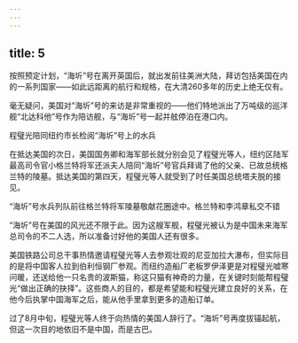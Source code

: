```yaml
---
---
---
```

title: 5
---



按照预定计划，“海圻”号在离开英国后，就出发前往美洲大陆，拜访包括美国在内的一系列国家——如此远距离的航行和规格，在大清260多年的历史上绝无仅有。

毫无疑问，美国对“海圻”号的来访是非常重视的——他们特地派出了万吨级的巡洋舰“北达科他”号作为陪访舰，与“海圻”号一起并舷停泊在港口内。

程璧光陪同纽约市长检阅“海圻”号上的水兵



在抵达美国的次日，美国国务卿和海军部长就分别会见了程璧光等人，纽约区陆军最高司令官小格兰特将军还派夫人陪同“海圻”号官兵拜谒了他的父亲、已故总统格兰特的陵墓。抵达美国的第四天，程璧光等人就受到了时任美国总统塔夫脱的接见。

“海圻”号水兵列队前往格兰特将军陵墓敬献花圈途中。格兰特和李鸿章私交不错



“海圻”号在美国的风光还不限于此。因为这艘军舰，程璧光被认为是中国未来海军总司令的不二人选，所以准备讨好他的美国人还有很多。

美国铁路公司总干事热情邀请程璧光等人去参观壮观的尼亚加拉大瀑布，但实际目的是将中国客人拉到伯利恒钢厂参观。而纽约造船厂老板罗伊泽更是对程璧光嘘寒问暖，还送给他一只名贵的波斯猫，称这只猫有神奇的力量，在关键时刻能帮程璧光“做出正确的抉择”。这些商人的目的，都是希望能和程璧光建立良好的关系，在他今后执掌中国海军之后，能从他手里拿到更多的造船订单。

过了8月中旬，程璧光等人终于向热情的美国人辞行了。“海圻”号再度拔锚起航，但这一次目的地依旧不是中国，而是古巴。